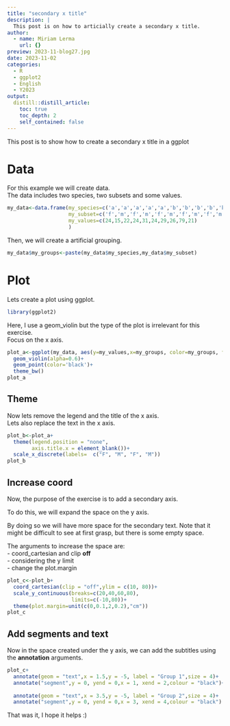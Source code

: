 ```yaml
---
title: "secondary x title"
description: |
  This post is on how to articially create a secondary x title.
author:
  - name: Miriam Lerma
    url: {}
preview: 2023-11-blog27.jpg
date: 2023-11-02
categories:
  - R
  - ggplot2
  - English
  - Y2023
output:
  distill::distill_article:
    toc: true
    toc_depth: 2
    self_contained: false
---
```



This post is to show how to create a secondary x title in a ggplot


# Data

For this example we will create data.  
The data includes two species, two subsets and some values.

```r
my_data<-data.frame(my_species=c('a','a','a','a','a','b','b','b','b','b'),
                    my_subset=c('f','m','f','m','f','m','f','m','f','m'),
                    my_values=c(24,15,22,24,31,24,29,26,79,21)
                    )
```

Then, we will create a artificial grouping.

```r
my_data$my_groups<-paste(my_data$my_species,my_data$my_subset)
```

# Plot

Lets create a plot using ggplot.

```r
library(ggplot2)
```

Here, I use a geom_violin but the type of the plot is irrelevant for this exercise.   
Focus on the x axis.  
 

```r
plot_a<-ggplot(my_data, aes(y=my_values,x=my_groups, color=my_groups, fill=my_groups)) +
  geom_violin(alpha=0.6)+
  geom_point(color='black')+
  theme_bw()
plot_a
```


## Theme

Now lets remove the legend and the title of the x axis.  
Lets also replace the text in the x axis.

```r
plot_b<-plot_a+
  theme(legend.position = "none",
        axis.title.x = element_blank())+
  scale_x_discrete(labels=  c("F", "M", "F", "M"))
plot_b
```


## Increase coord

Now, the purpose of the exercise is to add a secondary axis.

To do this, we will expand the space on the y axis. 

By doing so we will have more space for the secondary text. Note that it might be difficult to see at first grasp, but there is some empty space. 


The arguments to increase the space are:  
- coord_cartesian and clip **off**  
- considering the y limit  
- change the plot.margin  

```r
plot_c<-plot_b+
  coord_cartesian(clip = "off",ylim = c(10, 80))+
  scale_y_continuous(breaks=c(20,40,60,80), 
                     limits=c(-10,80))+
  theme(plot.margin=unit(c(0,0.1,2,0.2),"cm"))
plot_c
```



## Add segments and text

Now in the space created under the y axis, we can add the subtitles using the **annotation** arguments.  

```r
plot_c+
  annotate(geom = "text",x = 1.5,y = -5, label = "Group 1",size = 4)+
  annotate("segment",y = 0, yend = 0,x = 1, xend = 2,colour = "black")+
  
  annotate(geom = "text",x = 3.5,y = -5, label = "Group 2",size = 4)+
  annotate("segment",y = 0, yend = 0,x = 3, xend = 4,colour = "black")
```

That was it, I hope it helps :)